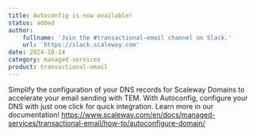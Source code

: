 ```yaml
---
title: Autoconfig is now available!
status: added
author:
    fullname: 'Join the #transactional-email channel on Slack.'
    url: 'https://slack.scaleway.com'
date: 2024-10-14
category: managed-services
product: transactional-email
---
```


Simplify the configuration of your DNS records for Scaleway Domains to accelerate your email sending with TEM. With Autoconfig, configure your DNS with just one click for quick integration.
Learn more in our documentation! https://www.scaleway.com/en/docs/managed-services/transactional-email/how-to/autoconfigure-domain/

